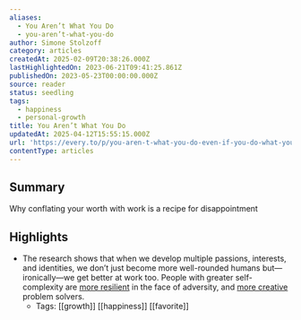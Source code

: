 ```yaml
---
aliases:
  - You Aren’t What You Do
  - you-aren’t-what-you-do
author: Simone Stolzoff
category: articles
createdAt: 2025-02-09T20:38:26.000Z
lastHighlightedOn: 2023-06-21T09:41:25.861Z
publishedOn: 2023-05-23T00:00:00.000Z
source: reader
status: seedling
tags:
  - happiness
  - personal-growth
title: You Aren’t What You Do
updatedAt: 2025-04-12T15:55:15.000Z
url: 'https://every.to/p/you-aren-t-what-you-do-even-if-you-do-what-you-love'
contentType: articles
---
```

## Summary

Why conflating your worth with work is a recipe for disappointment

## Highlights

- The research shows that when we develop multiple passions, interests, and identities, we don’t just become more well-rounded humans but—ironically—we get better at work too. People with greater self-complexity are [more resilient](https://pubmed.ncbi.nlm.nih.gov/3572732/) in the face of adversity, and [more creative](https://www.apa.org/monitor/2022/04/cover-science-creativity) problem solvers.
    - Tags: [[growth]] [[happiness]] [[favorite]]
